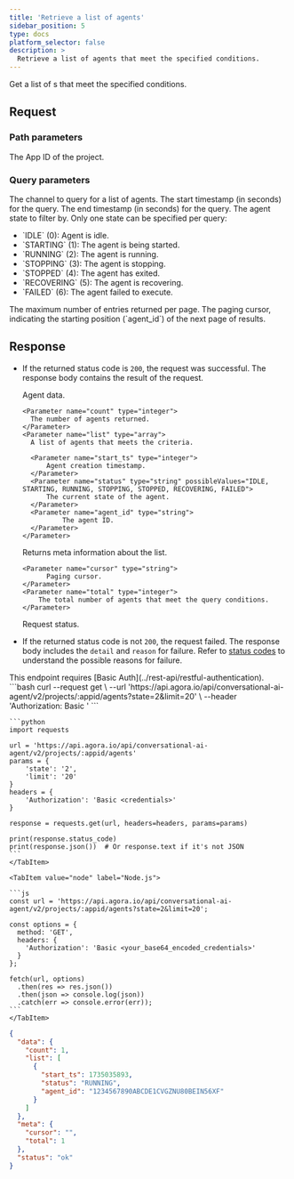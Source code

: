 ```yaml
---
title: 'Retrieve a list of agents'
sidebar_position: 5
type: docs
platform_selector: false
description: >
  Retrieve a list of agents that meet the specified conditions.
---
```





<RestAPILayout>
  <LeftColumn
    title={frontMatter.title}
    method="GET"
    endpoint="https://api.agora.io/api/conversational-ai-agent/v2/projects/{appid}/agents"
  >

Get a list of <Vpd k="AGENT" />s that meet the specified conditions.

## Request

### Path parameters

<PathParameter name="appid" type="string" required={true}>
  The App ID of the project.
</PathParameter>

### Query parameters

<PathParameter name="channel" type="string" required={false}>
  The channel to query for a list of agents.
</PathParameter>
<PathParameter name="from_time" type="number" required={false} defaultValue="2 hours ago">
  The start timestamp (in seconds) for the query.
</PathParameter>
  <PathParameter name="to_time" type="number" required={false} defaultValue="Current time">
  The end timestamp (in seconds) for the query. 
</PathParameter>
<PathParameter 
  name="state"
  type="string"
  required={false}
  defaultValue="2"
>
  The agent state to filter by. Only one state can be specified per query:
  <ul>
    <li>`IDLE` (0): Agent is idle.</li>
    <li>`STARTING` (1): The agent is being started.</li>
    <li>`RUNNING` (2): The agent is running.</li>
    <li>`STOPPING` (3): The agent is stopping.</li>
    <li>`STOPPED` (4): The agent has exited.</li>
    <li>`RECOVERING` (5): The agent is recovering.</li>
    <li>`FAILED` (6): The agent failed to execute.</li>
  </ul>
</PathParameter>
<PathParameter name="limit" type="integer" required={false} defaultValue="20">
  The maximum number of entries returned per page.
</PathParameter>
<PathParameter name="cursor" type="string" required={false}>
  The paging cursor, indicating the starting position (`agent_id`) of the next page of results.
</PathParameter>

## Response

- If the returned status code is `200`, the request was successful. The response body contains the result of the request.

  <ParameterList title="OK">
    <Parameter name="data" type="object">
      Agent data.

      <Parameter name="count" type="integer">
      	The number of agents returned.
      </Parameter>
      <Parameter name="list" type="array">
      	A list of agents that meets the criteria.

        <Parameter name="start_ts" type="integer">
      		Agent creation timestamp.
        </Parameter>
        <Parameter name="status" type="string" possibleValues="IDLE, STARTING, RUNNING, STOPPING, STOPPED, RECOVERING, FAILED">
      		The current state of the agent.
        </Parameter>
        <Parameter name="agent_id" type="string">
      			The agent ID.
        </Parameter>                
      </Parameter>
    </Parameter>
    
    <Parameter name="meta" type="object">
      Returns meta information about the list.

      <Parameter name="cursor" type="string">
        	Paging cursor.
      </Parameter>
      <Parameter name="total" type="integer">
          The total number of agents that meet the query conditions.
      </Parameter>       
    </Parameter>
    
    <Parameter name="status" type="string">
    Request status.
    </Parameter> 
  </ParameterList>

- If the returned status code is not `200`, the request failed. The response body includes the `detail` and `reason` for failure. Refer to [status codes](../rest-api/reference#response-status-codes) to understand the possible reasons for failure.
      
</LeftColumn>

<RightColumn>

<Section title="Authorization">
This endpoint requires [Basic Auth](../rest-api/restful-authentication).
</Section>

<Section title="Request example">

  <Tabs groupId="code-examples">
    <TabItem value="curl" label="curl" default>
      ```bash
      curl --request get \
        --url 'https://api.agora.io/api/conversational-ai-agent/v2/projects/:appid/agents?state=2&limit=20' \
        --header 'Authorization: Basic <credentials>'
      ```
    </TabItem>
    <TabItem value="python" label="Python">

    ```python
    import requests

    url = 'https://api.agora.io/api/conversational-ai-agent/v2/projects/:appid/agents'
    params = {
        'state': '2',
        'limit': '20'
    }
    headers = {
        'Authorization': 'Basic <credentials>'
    }

    response = requests.get(url, headers=headers, params=params)

    print(response.status_code)
    print(response.json())  # Or response.text if it's not JSON
    ```
    </TabItem>

    <TabItem value="node" label="Node.js">

    ```js
    const url = 'https://api.agora.io/api/conversational-ai-agent/v2/projects/:appid/agents?state=2&limit=20';

    const options = {
      method: 'GET',
      headers: {
        'Authorization': 'Basic <your_base64_encoded_credentials>'
      }
    };

    fetch(url, options)
      .then(res => res.json())
      .then(json => console.log(json))
      .catch(err => console.error(err));
    ```
    </TabItem>
  </Tabs>
</Section>

<Section title="Response example">

  ```json
  {
    "data": {
      "count": 1,
      "list": [
        {
          "start_ts": 1735035893,
          "status": "RUNNING",
          "agent_id": "1234567890ABCDE1CVGZNU80BEIN56XF"
        }
      ]
    },
    "meta": {
      "cursor": "",
      "total": 1
    },
    "status": "ok"
  }
  ```

</Section>
</RightColumn>
</RestAPILayout>